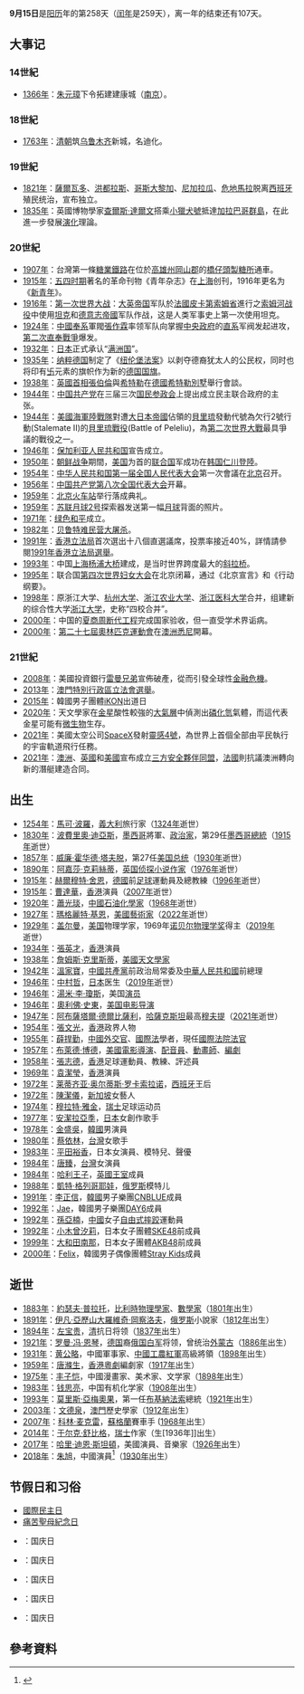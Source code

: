 {{noteTA
|1=zh-hans:奥利佛·斯通;zh-hk:奧利華·史東;zh-tw:奧利佛·史東;
}}
{{DayInMonth|9}}

'''9月15日'''是[[阳历|阳历]]年的第258天（[[闰年|闰年]]是259天），离一年的结束还有107天。

== 大事记 ==
=== 14世紀 ===
* [[1366年|1366年]]：[[朱元璋|朱元璋]]下令拓建建康城（[[南京|南京]]）。

=== 18世紀 ===
* [[1763年|1763年]]：[[清朝|清朝]]筑[[乌鲁木齐|乌鲁木齐]]新城，名迪化。

=== 19世紀 ===
* [[1821年|1821年]]：[[薩爾瓦多|薩爾瓦多]]、[[洪都拉斯|洪都拉斯]]、[[哥斯大黎加|哥斯大黎加]]、[[尼加拉瓜|尼加拉瓜]]、[[危地馬拉|危地馬拉]]脱离[[西班牙帝國|西班牙]]殖民统治，宣布独立。
* [[1835年|1835年]]：英國博物學家[[查爾斯·達爾文|查爾斯·達爾文]]搭乘[[小獵犬號|小獵犬號]]抵達[[加拉巴哥群島|加拉巴哥群島]]，在此進一步發展[[演化|演化]]理論。

=== 20世紀 ===
* [[1907年|1907年]]：台灣第一條[[台灣糖業鐵路|糖業鐵路]]在位於[[高雄州|高雄州]][[岡山郡|岡山郡]]的[[橋頭糖廠|橋仔頭製糖所]]通車。
* [[1915年|1915年]]：[[五四时期|五四时期]]著名的革命刊物《青年杂志》在[[上海|上海]]创刊，1916年更名为《[[新青年|新青年]]》。
* [[1916年|1916年]]：[[第一次世界大战|第一次世界大战]]：[[大不列顛及愛爾蘭聯合王國|大英帝国]]军队於[[法國|法國]][[皮卡第|皮卡第]][[索姆省|索姆省]]進行之[[索姆河战役|索姆河战役]]中使用[[坦克|坦克]]和[[德意志帝國|德意志帝國]]军队作战，这是人类军事史上第一次使用坦克。
* [[1924年|1924年]]：[[中國|中國]][[奉系|奉系]]軍閥[[張作霖|張作霖]]率领军队向掌握[[中華民國北洋政府|中央政府]]的[[直系|直系]]军阀发起进攻，[[第二次直奉戰爭|第二次直奉戰爭]]爆发。
* [[1932年|1932年]]：[[日本|日本]]正式承认“[[满洲国|满洲国]]”。
* [[1935年|1935年]]：[[纳粹德国|纳粹德国]]制定了《[[纽伦堡法案|纽伦堡法案]]》以剥夺德裔犹太人的公民权，同时也将印有[[卐|卐]]元素的旗帜作为新的[[德国国旗|德国国旗]]。
* [[1938年|1938年]]：[[英國首相|英國首相]][[內維爾·張伯倫|張伯倫]]與[[希特勒|希特勒]]在[[德國|德國]][[希特勒別墅|希特勒別墅]]舉行會談。
* [[1944年|1944年]]：[[中国共产党|中国共产党]]在三届三次[[国民参政会|国民参政会]]上提出成立民主联合政府的主张。
* [[1944年|1944年]]：[[美國海軍陸戰隊|美國海軍陸戰隊]]對遭[[大日本帝國|大日本帝國]]佔領的[[貝里琉|貝里琉]]發動代號為欠行2號行動(Stalemate II)的[[貝里琉戰役|貝里琉戰役]](Battle of Peleliu)，為[[第二次世界大戰|第二次世界大戰]]最具爭議的戰役之一。
* [[1946年|1946年]]：[[保加利亚人民共和国|保加利亚人民共和国]]宣告成立。
* [[1950年|1950年]]：[[朝鲜战争|朝鲜战争]]期間，[[美国|美国]]为首的[[联合国|联合国]]军成功在[[韩国|韩国]][[仁川登陸|仁川登陸]]。
* [[1954年|1954年]]：[[中华人民共和国|中华人民共和国]][[第一届全国人民代表大会|第一届全国人民代表大会]]第一次會議在[[北京|北京]]召开。
* [[1956年|1956年]]：[[中国共产党第八次全国代表大会|中国共产党第八次全国代表大会]]开幕。
* [[1959年|1959年]]：[[北京火车站|北京火车站]]举行落成典礼。
* [[1959年|1959年]]：[[苏联|苏联]][[月球2号|月球2号]]探索器发送第一幅[[月球|月球]]背面的照片。
* [[1971年|1971年]]：[[绿色和平|绿色和平]]成立。
* [[1982年|1982年]]：[[贝鲁特难民营大屠杀|贝鲁特难民营大屠杀]]。
* [[1991年|1991年]]：[[香港立法局|香港立法局]]首次選出十八個直選議席，投票率接近40%，詳情請參閱[[1991年香港立法局選舉|1991年香港立法局選舉]]。
* [[1993年|1993年]]：中国[[上海|上海]][[杨浦大桥|杨浦大桥]]建成，是当时世界跨度最大的[[斜拉橋|斜拉桥]]。
* [[1995年|1995年]]：联合国[[第四次世界妇女大会|第四次世界妇女大会]]在北京闭幕，通过《北京宣言》和《行动纲要》。
* [[1998年|1998年]]：原浙江大学、[[杭州大学|杭州大学]]、[[浙江农业大学|浙江农业大学]]、[[浙江医科大学|浙江医科大学]]合并，组建新的综合性大学[[浙江大学|浙江大学]]，史称“四校合并”。
* [[2000年|2000年]]：中国的[[夏商周断代工程|夏商周断代工程]]完成国家验收，但一直受学术界诟病。
* [[2000年|2000年]]：[[第二十七屆奧林匹克運動會|第二十七屆奧林匹克運動會]]在[[澳洲|澳洲]][[悉尼|悉尼]]開幕。

=== 21世紀 ===
* [[2008年|2008年]]：美國投資銀行[[雷曼兄弟|雷曼兄弟]]宣佈破產，從而引發全球性[[金融危機|金融危機]]。
* [[2013年|2013年]]：[[2013年澳門立法會選舉|澳門特別行政區立法會選舉]]。
* [[2015年|2015年]]：韓國男子團體[[iKON|iKON]]出道日
* [[2020年|2020年]]：天文學家在[[金星|金星]]酸性較強的[[金星大氣層|大氣層]]中偵測出[[磷化氫|磷化氫]]氣體，而這代表金星可能有[[外星生命|微生物]]生存。
* [[2021年|2021年]]：美國太空公司[[SpaceX|SpaceX]]發射[[靈感4號|靈感4號]]，為世界上首個全部由平民執行的宇宙軌道飛行任務。
* [[2021年|2021年]]：[[澳洲|澳洲]]、[[英國|英國]]和[[美國|美國]]宣布成立[[AUKUS|三方安全夥伴同盟]]，[[法國|法國]]則抗議澳洲轉向新的潛艇建造合同。

== 出生 ==
* [[1254年|1254年]]：[[馬可·波羅|馬可·波羅]]，[[義大利|義大利]]旅行家（[[1324年|1324年]]逝世）
* [[1830年|1830年]]：[[波費里奧·迪亞斯|波費里奧·迪亞斯]]，[[墨西哥|墨西哥]]將軍、[[政治家|政治家]]，第29任[[墨西哥總統|墨西哥總統]]（[[1915年|1915年]]逝世）
* [[1857年|1857年]]：[[威廉·霍华德·塔夫脱|威廉·霍华德·塔夫脱]]，第27任[[美国总统|美国总统]]（[[1930年|1930年]]逝世）
* [[1890年|1890年]]：[[阿嘉莎·克莉絲蒂|阿嘉莎·克莉絲蒂]]，[[英国|英国]][[侦探小说|侦探小说]][[作家|作家]]（[[1976年|1976年]]逝世）
* [[1915年|1915年]]：[[赫爾穆特·舍恩|赫爾穆特·舍恩]]，[[德國|德國]]前[[足球|足球]]運動員及總教練（[[1996年|1996年]]逝世）
* [[1915年|1915年]]：[[曹達華|曹達華]]，[[香港|香港]]演員（[[2007年|2007年]]逝世）
* [[1920年|1920年]]：[[蕭光琰|蕭光琰]]，[[中華人民共和國|中國]][[石油化學|石油化學家]]（[[1968年|1968年]]逝世）
* [[1927年|1927年]]：[[瑪格麗特·基恩|瑪格麗特·基恩]]，[[美國|美國]][[藝術家|藝術家]]（[[2022年|2022年]]逝世）
* [[1929年|1929年]]：[[盖尔曼|盖尔曼]]，[[美国|美国]]物理学家，1969年[[诺贝尔物理学奖|诺贝尔物理学奖]]得主（[[2019年|2019年]]逝世）
* [[1934年|1934年]]：[[张英才_(1934年)|張英才]]，[[香港|香港]]演員
* [[1938年|1938年]]：[[詹姆斯·克里斯蒂|詹姆斯·克里斯蒂]]，[[美國|美國]][[天文學家|天文學家]]
* [[1942年|1942年]]：[[溫家寶|溫家寶]]，[[中國共產黨|中國共產黨]]前政治局常委及[[中華人民共和國|中華人民共和國]]前總理
* [[1946年|1946年]]：[[中村哲|中村哲]]，[[日本|日本]]医生（[[2019年|2019年]]逝世）
* [[1946年|1946年]]：[[湯米·李·瓊斯|湯米·李·瓊斯]]，美国[[演员|演员]]
* [[1946年|1946年]]：[[奧利佛·史東|奧利佛·史東]]，[[美国电影|美国电影]][[导演|导演]]
* [[1947年|1947年]]：[[阿布薩塔爾·德爾比薩利|阿布薩塔爾·德爾比薩利]]，[[哈薩克斯坦|哈薩克斯坦]]最高[[穆夫提|穆夫提]]（[[2021年|2021年]]逝世）
* [[1954年|1954年]]：[[張文光|張文光]]，[[香港|香港]]政界人物
* [[1955年|1955年]]：[[薛捍勤|薛捍勤]]，[[中華人民共和國|中國]][[外交官|外交官]]、[[國際法|國際法]]學者，現任[[國際法院法官|國際法院法官]]
* [[1957年|1957年]]：[[布萊德·博德|布萊德·博德]]，[[美國|美國]][[電影導演|電影導演]]、[[配音員|配音員]]、[[動畫師|動畫師]]、[[編劇|編劇]]
* [[1958年|1958年]]：[[張志德|張志德]]，[[香港|香港]]足球運動員、教練、評述員
* [[1969年|1969年]]：[[袁潔瑩|袁潔瑩]]，[[香港|香港]]演員
* [[1972年|1972年]]：[[莱蒂齐亚·奥尔蒂斯·罗卡索拉诺|莱蒂齐亚·奥尔蒂斯·罗卡索拉诺]]，[[西班牙|西班牙]]王后
* [[1972年|1972年]]：[[陳潔儀_(新加坡)|陳潔儀]]，[[新加坡|新加坡]]女藝人
* [[1974年|1974年]]：[[穆拉特·雅金|穆拉特·雅金]]，[[瑞士|瑞士]]足球运动员
* [[1977年|1977年]]：[[安潔拉亞季|安潔拉亞季]]，[[日本|日本]]女創作歌手
* [[1978年|1978年]]：[[金盛吳|金盛吳]]，[[韓國|韓國]]男演員
* [[1980年|1980年]]：[[蔡依林|蔡依林]]，[[台灣|台灣]]女歌手
* [[1983年|1983年]]：[[平田裕香|平田裕香]]，日本女演員、模特兒、聲優
* [[1984年|1984年]]：[[唐臻|唐臻]]，[[台灣|台灣]]女演員
* [[1984年|1984年]]：[[哈利王子_(威尔士)|哈利王子]]，[[英國王室|英國王室]]成員
* [[1988年|1988年]]：[[凱特·格列哥耶娃|凱特·格列哥耶娃]]，[[俄罗斯|俄罗斯]]模特儿
* [[1991年|1991年]]：[[李正信|李正信]]，[[韓國|韓國]]男子樂團[[CNBLUE|CNBLUE]]成員
* [[1992年|1992年]]：[[Jae|Jae]]，韓國男子樂團[[DAY6|DAY6]]成員
* [[1992年|1992年]]：[[孫亞楠|孫亞楠]]，[[中國|中國]]女子[[自由式摔跤|自由式摔跤]]運動員
* [[1992年|1992年]]：[[小木曾汐莉|小木曾汐莉]]，日本女子團體[[SKE48|SKE48]]前成員
* [[1999年|1999年]]：[[大和田南那|大和田南那]]，日本女子團體[[AKB48|AKB48]]前成員
* [[2000年|2000年]]：[[Felix_(Stray_Kids)|Felix]]，韓國男子偶像團體[[Stray_Kids|Stray Kids]]成員

== 逝世 ==
* [[1883年|1883年]]：[[約瑟夫·普拉托|約瑟夫·普拉托]]，[[比利時|比利時]][[物理學家|物理學家]]、[[數學家|數學家]]（[[1801年|1801年]]出生）
* [[1891年|1891年]]：[[伊凡·亞歷山大羅維奇·岡察洛夫|伊凡·亞歷山大羅維奇·岡察洛夫]]，[[俄罗斯|俄罗斯]]小說家（[[1812年|1812年]]出生）
* [[1894年|1894年]]：[[左宝贵|左宝贵]]，[[清朝|清]]抗日将领（[[1837年|1837年]]出生）
* [[1921年|1921年]]：[[罗曼·冯·恩琴|罗曼·冯·恩琴]]，[[德国|德国]]裔[[俄国白军|俄国白军]]将领，曾统治[[外蒙古|外蒙古]]（[[1886年|1886年]]出生）
* [[1931年|1931年]]：[[黄公略|黄公略]]，中國軍事家、[[中國工農紅軍|中國工農紅軍]]高級將領（[[1898年|1898年]]出生）
* [[1959年|1959年]]：[[唐滌生|唐滌生]]，[[香港|香港]][[粵劇|粵劇]]編劇家（[[1917年|1917年]]出生）
* [[1975年|1975年]]：[[丰子恺|丰子恺]]，中國漫畫家、美术家、文学家（[[1898年|1898年]]出生）
* [[1983年|1983年]]：[[钱思亮|钱思亮]]，中国有机化学家（[[1908年|1908年]]出生）
* [[1993年|1993年]]：[[莫里斯·亞梅奧果|莫里斯·亞梅奧果]]，第一任[[布基納法索|布基納法索]]總統（[[1921年|1921年]]出生）
* [[2003年|2003年]]：[[文德泉|文德泉]]，[[澳門|澳門]]歷史學家（[[1912年|1912年]]出生）
* [[2007年|2007年]]：[[科林·麦克雷|科林·麦克雷]]，[[蘇格蘭|蘇格蘭]]賽車手 ([[1968年|1968年]]出生）
* [[2014年|2014年]]：[[于尔克·舒比格|于尔克·舒比格]]，[[瑞士|瑞士]]作家（生[1936年]]出生）
* [[2017年|2017年]]：[[哈里·迪恩·斯坦頓|哈里·迪恩·斯坦頓]]，美國演員、音樂家（[[1926年|1926年]]出生）
* [[2018年|2018年]]：[[朱旭_(演员)|朱旭]]，中國演員<ref>{{Cite web|url=https://www.wenxuecity.com/news/2018/10/31/7779371.html|title= 2018年，已经走了23位名人了…(组图)|website=文学城简介/新聞|access-date=2018-12-02}}</ref>（[[1930年|1930年]]出生）

== 节假日和习俗 ==
* [[國際民主日|國際民主日]]
* [[痛苦聖母紀念日|痛苦聖母紀念日]]
* {{SLV}}：国庆日
* {{GUA}}：国庆日
* {{HON}}：国庆日
* {{NIC}}：国庆日
* {{CRI}}：国庆日

== 參考資料 ==
{{Reflist}}
{{commonscat|15 September}}
{{月份}}